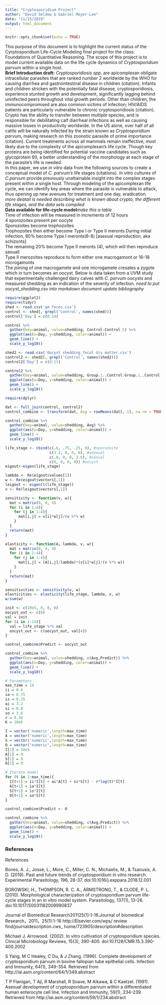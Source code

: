 ---
title: "Cryptosporidium Project"
author: "David Seldow & Gabriel Meyer-Lee"
date: "11/15/2019"
output: html_document
---

```{r setup, include=FALSE}
knitr::opts_chunk$set(echo = TRUE)
```
This purpose of this document is to highlight the current status of the Cyrptosporidium Life-Cycle Modeling final project for the class: Foundations of Quantitative Reasoning. 
The scope of this project is to model current available data on the life cycle dynamics of *Cryptosporidium parvum* within a single host.  
**Brief Introduction draft:** *Cryptosporidiosis spp.* are apicomplexan obilgate intracellular parasites that are ranked number 2 worldwide by the WHO for causing diarrhea and gastrointestinal disease in children (citation). Infants and children stricken with the potentially fatal disease, cryptosporidiosis, experience stunted growth and development, significantly lagging behind uninfected peers throughout vital growth periods. Other than children, the immunocompromised are also common victims of infection; HIV/AIDS patients are  particularly vulnerable to chronic cryptosporidiosis (citation). Crypto has the ability to transfer between multiple species, and is responsible for debilitating calf diarrheal infections as well as causing massive losses in productivity worldwide. In the US alone, over half of all cattle will be naturally infected by the strain known as *Cryptosporidium parvum*, making research on this zoonotic parasite of prime importance (citation). Current treatments across all mammals remain ineffective, most likely due to the complexity of the  apicomplexan's life cycle. Though key proteins are being identified for potential vaccine candidates such as glycoprotein 60, a better understanding of the morphology at each stage of the parasite's life is needed.  
In this paper, we use *in vitro* data from the following sources to create a conceptual model of *C. parvum's* life stages (citations). *In vitro* cultures of *C.parvum* provide previously unattainable insight into the complex stages present within a single host. Through modeling of the apicomplexan life cycle, we can identify key areas where the parasite is vulnerable to attack, thus opening up new avenues for treatment and one day, eradication.  
*more deatail is needed describing what is known about crypto, the different life stages, and the data sets compiled*  
**Data available for life-cycle model***make this a table*  
Time of infection will be measured in increments of 12 hours  
4 sporozoites present per oocyte  
Sporozoites become trophozoites  
Trophozoites then either become Type I or Type II meronts 
During initial infection, 80% become Type I meronts(6-8) [asexual reproduction, aka schizonts]  
The remaining 20% become Type II meronts (4), which will then reproduce sexuall  
Type II merozoites reproduce to form either one macrogamont or 16-18 microgamonts  
The joining of one macrogamete and one microgamete cresates a zygote which in turn becomes an oocyst. 
Below is data taken from a UVM study that experimentally challenged dairy calves with *C. parvum* oocysts and measured shedding as an indication of the severity of infection. 
*need to put oocyst_shedding.csv into markdown document*
*update bibliography*

```{r}
require(ggplot2)
require(tidyr)
shed <- read.csv('gm feces.csv')
control <- shed[, grepl('Control', names(shed))]
control['Day'] = c(0:14)

control %>%
  gather(key=animal, value=shedding, Control:Control.5) %>%
  ggplot(aes(x=Day, y=shedding, color=animal)) +
  geom_line() +
  scale_y_log10()
```

```{r}
shed2 <- read.csv('Oocyst shedding_fecal dry matter.csv')
control2 <- shed2[, grepl('Control', names(shed2))]
control2['Day'] = c(0:11)

control2 %>%
  gather(key=animal, value=shedding, Group.1..Control:Group.1..Control.6) %>%
  ggplot(aes(x=Day, y=shedding, color=animal)) +
  geom_line() +
  scale_y_log10()
```

```{r}
require(dplyr)

dat <- full_join(control, control2)
control_combine <- transform(dat, Avg = rowMeans(dat[,-1], na.rm = TRUE))

control_combine %>%
  gather(key=animal, value=shedding, Avg) %>%
  ggplot(aes(x=Day, y=shedding, color=animal)) +
  geom_line() +
  scale_y_log10()
```

```{r}
life_stage <- cbind(c(.6, .75, .25, 0), #sporozoite 
                    c(3.2, 0, 0, 0), #asexual
                    c(.8, 0, 0, 3.6), #sexual
                    c(0, 0, 0, 0)) #oocyst
eigout<-eigen(life_stage)

lambda <- Re(eigout$values[1])
w <- Re(eigout$vectors[,1])
leigout <- eigen(t(life_stage))
v <- Re(leigout$vectors[,1])

sensitivity <- function(v, w){
  mat = matrix(0, 4, 4)
  for (i in 1:4){
    for (j in 1:4){
      mat[i,j] = v[i]*w[j]/(v %*% w)
    }
  }
  return(mat)
}

elasticity <- function(A, lambda, v, w){
  mat = matrix(0, 4, 4)
  for (i in 1:4){
    for (j in 1:4){
      mat[i,j] = (A[i,j]/lambda)*(v[i]*w[j]/(v %*% w))
    }
  }
  return(mat)
}

sensitivities <- sensitivity(v, w)
elasticities <- elasticity(life_stage, lambda, v, w)
w/sum(w)

init <- c(10e5, 0, 0, 0)
oocyst_out <- c(0)
val = init
for (i in 1:14){
  val = life_stage %*% val
  oocyst_out <- c(oocyst_out, val[4])
}

control_combine$Predict <- oocyst_out

control_combine %>%
  gather(key=animal, value=shedding, c(Avg,Predict)) %>%
  ggplot(aes(x=Day, y=shedding, color=animal)) +
  geom_line() +
  scale_y_log10()
```


```{r}
# Parameters
max_time = 14
ii = 0.6
ia = 0.75
is = 0.25
ai = 3.2
si = 0.8
so = 3.6
r = 0.36
K = 10e6

I = vector('numeric',length=max_time)
A = vector('numeric',length=max_time)
S = vector('numeric',length=max_time)
O = vector('numeric',length=max_time)
I[1] = 10e5
A[1] = 0
S[1] = 0
O[1] = 0

# Iterate model
for (t in 1:max_time){
  I[t+1] = ii*I[t] + ai*A[t] + si*S[t] - r*log(t)*I[t]
  A[t+1] = ia*I[t]
  S[t+1] = is*I[t]
  O[t+1] = so*S[t]
}

control_combine$Predict <- O

control_combine %>%
  gather(key=animal, value=shedding, c(Avg,Predict)) %>%
  ggplot(aes(x=Day, y=shedding, color=animal)) +
  geom_line() +
  scale_y_log10()
```
### References {.css_class}  
References

Bones, A. J., Jossé, L., More, C., Miller, C. N., Michaelis, M., & Tsaousis, A. D. (2019). Past and future trends of cryptosporidium in vitro research. Experimental Parasitology, 196, 28-37. doi:10.1016/j.exppara.2018.12.001

BOROWSKI, H., THOMPSON, R. C. A., ARMSTRONG, T., & CLODE, P. L. (2010). Morphological characterization of cryptosporidium parvum life-cycle stages in an in vitro model system. Parasitology, 137(1), 13-26. doi:10.1017/S0031182009990837

Journal of Biomedical Research201125(1):1-16.Journal of biomedical Research，2011，25(1):1-16 http://Elsevier.com/wps/ review find/journaldescription.cws_ home/723905/description#description

Michael J. Arrowood. (2002). In vitro cultivation of cryptosporidium species. Clinical Microbiology Reviews, 15(3), 390-400. doi:10.1128/CMR.15.3.390-400.2002

S Yang, M C Healey, C Du, & J Zhang. (1996). Complete development of cryptosporidium parvum in bovine fallopian tube epithelial cells. Infection and Immunity, 64(1), 349-354. Retrieved from http://iai.asm.org/content/64/1/349.abstract

T P Flanigan, T Aji, R Marshall, R Soave, M Aikawa, & C Kaetzel. (1991). Asexual development of cryptosporidium parvum within a differentiated human enterocyte cell line. Infection and Immunity, 59(1), 234-239. Retrieved from http://iai.asm.org/content/59/1/234.abstract
